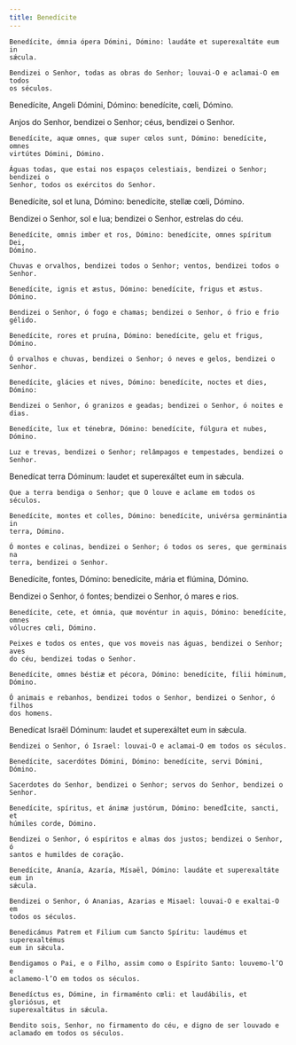 ```yaml
---
title: Benedícite
---
```


<div class="side-by-side not-content">

    Benedícite, ómnia ópera Dómini, Dómino: laudáte et superexaltáte eum in
    sǽcula.

    Bendizei o Senhor, todas as obras do Senhor; louvai-O e aclamai-O em todos
    os séculos.

Benedícite, Angeli Dómini, Dómino: benedícite, cœli, Dómino.

Anjos do Senhor, bendizei o Senhor; céus, bendizei o Senhor.

    Benedícite, aquæ omnes, quæ super cœlos sunt, Dómino: benedícite, omnes
    virtútes Dómini, Dómino.

    Águas todas, que estai nos espaços celestiais, bendizei o Senhor; bendizei o
    Senhor, todos os exércitos do Senhor.

Benedícite, sol et luna, Dómino: benedícite, stellæ cœli, Dómino.

Bendizei o Senhor, sol e lua; bendizei o Senhor, estrelas do céu.

    Benedícite, omnis imber et ros, Dómino: benedícite, omnes spíritum Dei,
    Dómino.

    Chuvas e orvalhos, bendizei todos o Senhor; ventos, bendizei todos o Senhor.

    Benedícite, ignis et æstus, Dómino: benedícite, frigus et æstus. Dómino.

    Bendizei o Senhor, ó fogo e chamas; bendizei o Senhor, ó frio e frio gélido.

    Benedícite, rores et pruína, Dómino: benedícite, gelu et frigus, Dómino.

    Ó orvalhos e chuvas, bendizei o Senhor; ó neves e gelos, bendizei o Senhor.

    Benedícite, glácies et nives, Dómino: benedícite, noctes et dies, Dómino:

    Bendizei o Senhor, ó granizos e geadas; bendizei o Senhor, ó noites e dias.

    Benedícite, lux et ténebræ, Dómino: benedícite, fúlgura et nubes, Dómino.

    Luz e trevas, bendizei o Senhor; relâmpagos e tempestades, bendizei o
    Senhor.

Benedícat terra Dóminum: laudet et superexáltet eum in sǽcula.

    Que a terra bendiga o Senhor; que O louve e aclame em todos os séculos.

    Benedícite, montes et colles, Dómino: benedícite, univérsa germinántia in
    terra, Dómino.

    Ó montes e colinas, bendizei o Senhor; ó todos os seres, que germinais na
    terra, bendizei o Senhor.

Benedícite, fontes, Dómino: benedícite, mária et flúmina, Dómino.

Bendizei o Senhor, ó fontes; bendizei o Senhor, ó mares e rios.

    Benedícite, cete, et ómnia, quæ movéntur in aquis, Dómino: benedícite, omnes
    vólucres cœli, Dómino.

    Peixes e todos os entes, que vos moveis nas águas, bendizei o Senhor; aves
    do céu, bendizei todas o Senhor.

    Benedícite, omnes béstiæ et pécora, Dómino: benedícite, fílii hóminum,
    Dómino.

    Ó animais e rebanhos, bendizei todos o Senhor, bendizei o Senhor, ó filhos
    dos homens.

Benedícat Israël Dóminum: laudet et superexáltet eum in sǽcula.

    Bendizei o Senhor, ó Israel: louvai-O e aclamai-O em todos os séculos.

    Benedícite, sacerdótes Dómini, Dómino: benedícite, servi Dómini, Dómino.

    Sacerdotes do Senhor, bendizei o Senhor; servos do Senhor, bendizei o
    Senhor.

    Benedícite, spíritus, et ánimæ justórum, Dómino: benedÌcite, sancti, et
    húmiles corde, Dómino.

    Bendizei o Senhor, ó espíritos e almas dos justos; bendizei o Senhor, ó
    santos e humildes de coração.

    Benedícite, Ananía, Azaría, Mísaël, Dómino: laudáte et superexaltáte eum in
    sǽcula.

    Bendizei o Senhor, ó Ananias, Azarias e Misael: louvai-O e exaltai-O em
    todos os séculos.

    Benedicámus Patrem et Filium cum Sancto Spíritu: laudémus et superexaltémus
    eum in sǽcula.

    Bendigamos o Pai, e o Filho, assim como o Espírito Santo: louvemo-l’O e
    aclamemo-l’O em todos os séculos.

    Benedíctus es, Dómine, in firmaménto cœli: et laudábilis, et gloriósus, et
    superexaltátus in sǽcula.

    Bendito sois, Senhor, no firmamento do céu, e digno de ser louvado e
    aclamado em todos os séculos.

</div>
